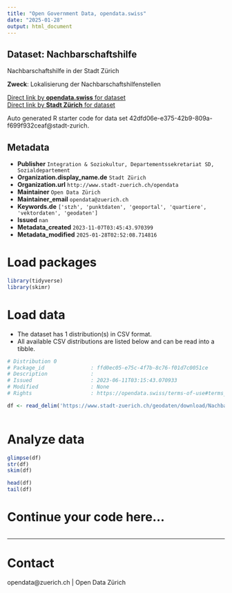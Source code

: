 ```yaml
---
title: "Open Government Data, opendata.swiss"
date: "2025-01-28"
output: html_document
---
```


## Dataset: Nachbarschaftshilfe

Nachbarschaftshilfe in der Stadt Zürich

**Zweck**: Lokalisierung der Nachbarschaftshilfenstellen

[Direct link by **opendata.swiss** for dataset](https://opendata.swiss/de/dataset/nachbarschaftshilfe1)<br>
[Direct link by **Stadt Zürich** for dataset](https://data.stadt-zuerich.ch/dataset/geo_nachbarschaftshilfe)

Auto generated R starter code for data set 42dfd06e-e375-42b9-809a-f699f932ceaf@stadt-zurich.

## Metadata

- **Publisher** `Integration & Soziokultur, Departementssekretariat SD, Sozialdepartement`
- **Organization.display_name.de** `Stadt Zürich`
- **Organization.url** `http://www.stadt-zuerich.ch/opendata`
- **Maintainer** `Open Data Zürich`
- **Maintainer_email** `opendata@zuerich.ch`
- **Keywords.de** `['stzh', 'punktdaten', 'geoportal', 'quartiere', 'vektordaten', 'geodaten']`
- **Issued** `nan`
- **Metadata_created** `2023-11-07T03:45:43.970399`
- **Metadata_modified** `2025-01-28T02:52:08.714816`


# Load packages

```r

library(tidyverse)
library(skimr)

```

# Load data

-   The dataset has 1 distribution(s) in CSV format.
-   All available CSV distributions are listed below and can be read into a tibble.

```r

# Distribution 0
# Package_id               : ffd0ec05-e75c-4f7b-8c76-f01d7c0051ce
# Description              : 
# Issued                   : 2023-06-11T03:15:43.070933
# Modified                 : None
# Rights                   : https://opendata.swiss/terms-of-use#terms_open

df <- read_delim('https://www.stadt-zuerich.ch/geodaten/download/Nachbarschaftshilfe?format=10008')



```

# Analyze data

```r

glimpse(df)
str(df)
skim(df)

head(df)
tail(df)

```

# Continue your code here...

```r

```

------------------------------------------------------------------------

# Contact

opendata@zuerich.ch | Open Data Zürich
